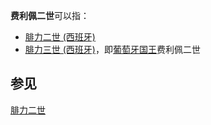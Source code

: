 '''费利佩二世'''可以指：
 
* [[腓力二世_(西班牙)|腓力二世 (西班牙)]]
* [[腓力三世_(西班牙)|腓力三世 (西班牙)]]，即[[葡萄牙君主列表|葡萄牙国王]]费利佩二世

==参见==
[[腓力二世|腓力二世]]

{{Disambiguation|Cat=五字人名译名消歧义}}